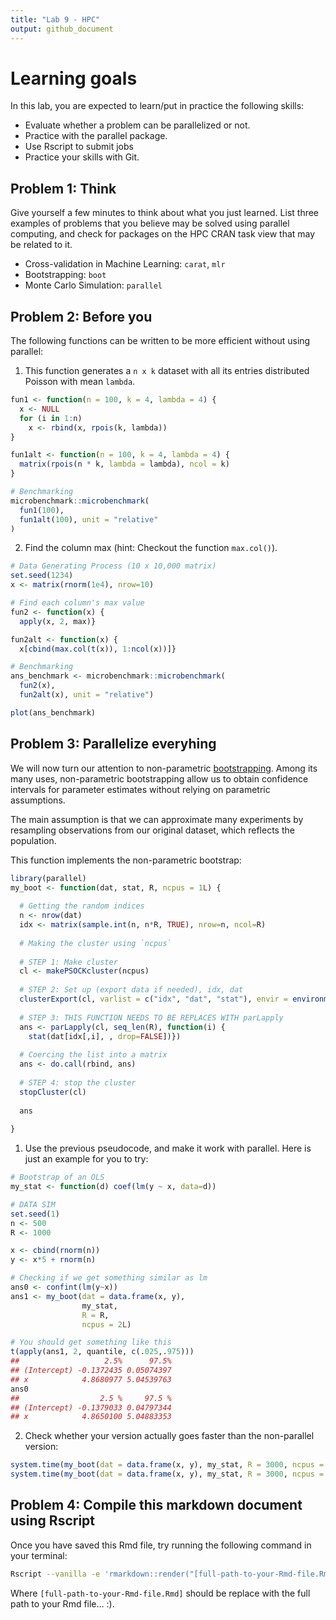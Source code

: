 ```yaml
---
title: "Lab 9 - HPC"
output: github_document
---
```


# Learning goals

In this lab, you are expected to learn/put in practice the following skills:

- Evaluate whether a problem can be parallelized or not.
- Practice with the parallel package.
- Use Rscript to submit jobs
- Practice your skills with Git.

## Problem 1: Think

Give yourself a few minutes to think about what you just learned. List three
examples of problems that you believe may be solved using parallel computing,
and check for packages on the HPC CRAN task view that may be related to it.

- Cross-validation in Machine Learning: `carat`, `mlr`
- Bootstrapping: `boot`
- Monte Carlo Simulation: `parallel`

## Problem 2: Before you

The following functions can be written to be more efficient without using
parallel:

1. This function generates a `n x k` dataset with all its entries distributed
Poisson with mean `lambda`.

```r
fun1 <- function(n = 100, k = 4, lambda = 4) {
  x <- NULL
  for (i in 1:n)
    x <- rbind(x, rpois(k, lambda))
}

fun1alt <- function(n = 100, k = 4, lambda = 4) {
  matrix(rpois(n * k, lambda = lambda), ncol = k)
}

# Benchmarking
microbenchmark::microbenchmark(
  fun1(100),
  fun1alt(100), unit = "relative"
)
```

2.  Find the column max (hint: Checkout the function `max.col()`).

```r
# Data Generating Process (10 x 10,000 matrix)
set.seed(1234)
x <- matrix(rnorm(1e4), nrow=10)

# Find each column's max value
fun2 <- function(x) {
  apply(x, 2, max)}

fun2alt <- function(x) {
  x[cbind(max.col(t(x)), 1:ncol(x))]}

# Benchmarking
ans_benchmark <- microbenchmark::microbenchmark(
  fun2(x),
  fun2alt(x), unit = "relative")

plot(ans_benchmark)
```

## Problem 3: Parallelize everyhing

We will now turn our attention to non-parametric 
[bootstrapping](https://en.wikipedia.org/wiki/Bootstrapping_(statistics)).
Among its many uses, non-parametric bootstrapping allow us to obtain confidence
intervals for parameter estimates without relying on parametric assumptions.

The main assumption is that we can approximate many experiments by resampling
observations from our original dataset, which reflects the population. 

This function implements the non-parametric bootstrap:

```r
library(parallel)
my_boot <- function(dat, stat, R, ncpus = 1L) {
  
  # Getting the random indices
  n <- nrow(dat)
  idx <- matrix(sample.int(n, n*R, TRUE), nrow=n, ncol=R)
 
  # Making the cluster using `ncpus`
  
  # STEP 1: Make cluster
  cl <- makePSOCKcluster(ncpus)
  
  # STEP 2: Set up (export data if needed), idx, dat
  clusterExport(cl, varlist = c("idx", "dat", "stat"), envir = environment())
  
  # STEP 3: THIS FUNCTION NEEDS TO BE REPLACES WITH parLapply
  ans <- parLapply(cl, seq_len(R), function(i) {
    stat(dat[idx[,i], , drop=FALSE])})
  
  # Coercing the list into a matrix
  ans <- do.call(rbind, ans)
  
  # STEP 4: stop the cluster
  stopCluster(cl)
  
  ans
  
}
```

1. Use the previous pseudocode, and make it work with parallel. Here is just an example
for you to try:

```r
# Bootstrap of an OLS
my_stat <- function(d) coef(lm(y ~ x, data=d))

# DATA SIM
set.seed(1)
n <- 500
R <- 1000

x <- cbind(rnorm(n))
y <- x*5 + rnorm(n)

# Checking if we get something similar as lm
ans0 <- confint(lm(y~x))
ans1 <- my_boot(dat = data.frame(x, y),
                my_stat,
                R = R,
                ncpus = 2L)

# You should get something like this
t(apply(ans1, 2, quantile, c(.025,.975)))
##                   2.5%      97.5%
## (Intercept) -0.1372435 0.05074397
## x            4.8680977 5.04539763
ans0
##                  2.5 %     97.5 %
## (Intercept) -0.1379033 0.04797344
## x            4.8650100 5.04883353
```

2. Check whether your version actually goes faster than the non-parallel version:


```r
system.time(my_boot(dat = data.frame(x, y), my_stat, R = 3000, ncpus = 1L))
system.time(my_boot(dat = data.frame(x, y), my_stat, R = 3000, ncpus = 2))
```

## Problem 4: Compile this markdown document using Rscript

Once you have saved this Rmd file, try running the following command
in your terminal:

```bash
Rscript --vanilla -e 'rmarkdown::render("[full-path-to-your-Rmd-file.Rmd]")' &
```

Where `[full-path-to-your-Rmd-file.Rmd]` should be replace with the full path to
your Rmd file... :).
